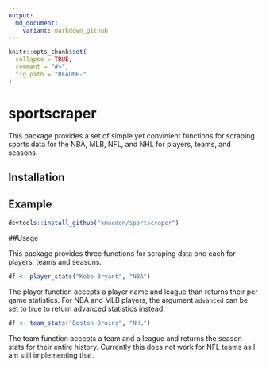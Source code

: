 ```yaml
---
output:
  md_document:
    variant: markdown_github
---
```


<!-- README.md is generated from README.Rmd. Please edit that file -->

```r
knitr::opts_chunk$set(
  collapse = TRUE,
  comment = "#>",
  fig.path = "README-"
)
```

# sportscraper

This package provides a set of simple yet convinient functions for scraping sports data for the NBA, MLB, NFL, and NHL for players, teams, and seasons.


## Installation


## Example

```r
devtools::install_github("kmacdon/sportscraper")
```

##Usage

This package provides three functions for scraping data one each for players, teams and seasons.

```r
df <- player_stats("Kobe Bryant", "NBA")
```

The player function accepts a player name and league than returns their per game statistics. For NBA and MLB players, the argument `advanced` can be set to true to return advanced statistics instead. 

```r
df <- team_stats("Boston Bruins", "NHL")
```

The team function accepts a team and a league and returns the season stats for their entire history. Currently this does not work for NFL teams as I am still implementing that.
